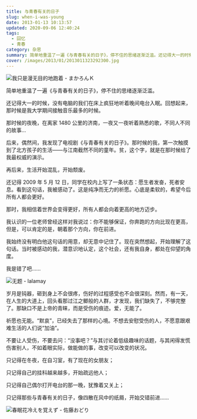 ```yaml
---
title: 与青春有关的日子
slug: when-i-was-young
date: 2013-01-13 10:13:57
updated: 2020-09-06 12:40:24
tags:
  - 回忆
  - 青春
category: 杂思
summary: 简单地重温了一遍《与青春有关的日子》，停不住的思绪逐渐泛滥。还记得大一的时候，没有电脑的我们在床上疯狂地听着晚间电台入眠。回想起来，那时候是我大学期间接触音乐最多的时候。
cover: /images/2013/01/2013011323292300.jpg
---
```


![我只是漫无目的地跑着 - まかろんＫ](/images/2013/01/2013011323391300.jpg)

<MusicPlayer netease={29292454} />

简单地重温了一遍《与青春有关的日子》，停不住的思绪逐渐泛滥。

还记得大一的时候，没有电脑的我们在床上疯狂地听着晚间电台入眠。回想起来，那时候是我大学期间接触音乐最多的时候。

那时候的夜晚，在离家 1480 公里的济南，一夜又一夜听着熟悉的歌，不同人不同的故事...

后来，偶然间，我发现了电视剧《与青春有关的日子》。那时候的我，第一次触摸到了北方孩子的生活——与江南截然不同的童年。贫，这个字，就是在那时候给了我最权威的演示。

再后来，生活开始混乱，开始颓废。

还记得 2009 年 5 月 12 日，同学在校内上写了一条状态：愿生者发奋，死者安息。看到这句话，我被感动了。这是纯净而无力的祈愿。心底是柔软的，希望今后所有人都会更好。

那时，我相信着世界会变得更好，所有人都会向着更高的地方迈步。

我认识的一位老师曾经这样对我说过：你不能够保证，你奔跑的方向比现在更高，但是，可以肯定的是，朝着那个方向，你在前进。

我始终没有明白他这句话的用意，却无意中记住了。现在突然想起，开始理解了这句话。当时被感动的我，潜意识地认定，这个社会，还有我自身，都处在仰望的角度。

我是错了吧……

![无题 - lalamay](/images/2013/01/2013011323372700.jpg)

岁月是钝器，砸到身上不会很疼，伤好的过程感受也不会很深刻。然而，有一天，在人生的大道上，回头看那过江之鲫般的人群，才发现，我们缺失了，不够完整了。那缺口不是上帝的青睐，而是受伤的痕迹。爱，无能了。

祈愿也无能。“默哀”，已经失去了那样的心境。不想去安慰受伤的人，不愿意跟艰难生活的人们说“加油”。

不要让人受伤，不要去问：“没事吧？”与其讨论着低级趣味的话题，与其闲得发慌伤害别人，不如着眼实际，做能做的事，改变可以改变的状况。

只记得在冬夜，在自习室，有了现在的女朋友；

只记得自己的挂科越来越多，开始疏远他人；

只记得自己偶尔打开电台的那一晚，犹豫着又关上；

只记得那些与青春有关的日子，像四散在风中的纸屑，开始交错前进……

![春眠花冷えを覚えず - 佐藤おどり](/images/2013/01/2013011323344400.jpg)
